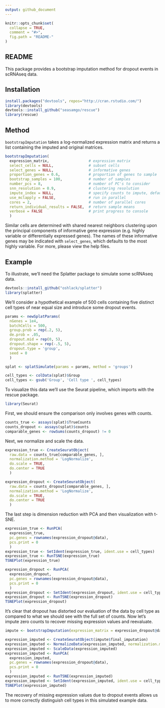 ```yaml
---
output: github_document
---
```


<!-- README.md is generated from README.Rmd. Please edit that file -->

````r
knitr::opts_chunk$set(
  collapse = TRUE,
  comment = "#>",
  fig.path = "README-"
)

````

## README

This package provides a bootstrap imputation method for dropout events in scRNAseq data.

## Installation

````r
install.packages("devtools", repos="http://cran.rstudio.com/")
library(devtools)
devtools::install_github("seasamgo/rescue")
library(rescue)
````

## Method

`bootstrapImputation` takes a log-normalized expression matrix and returns a list containing the imputed and original matrices.

````r
bootstrapImputation(
  expression_matrix,                  # expression matrix
  select_cells = NULL,                # subset cells
  select_genes = NULL,                # informative genes
  proportion_genes = 0.6,             # proportion of genes to sample
  bootstrap_samples = 100,            # number of samples
  number_pcs = 8,                     # number of PC's to consider
  snn_resolution = 0.9,               # clustering resolution
  impute_index = NULL,                # specify counts to impute, defaults to zero values
  use_mclapply = FALSE,               # run in parallel
  cores = 2,                          # number of parallel cores
  return_individual_results = FALSE,  # return sample means
  verbose = FALSE                     # print progress to console
  )
````

Similar cells are determined with shared nearest neighbors clustering upon the principal components of informative gene expression (e.g. highly variable or differentially expressed genes). The names of these informative genes may be indicated with `select_genes`, which defaults to the most highly variable. For more, please view the help files.

## Example

To illustrate, we'll need the Splatter package to simulate some scRNAseq data.

````r
devtools::install_github("oshlack/splatter")
library(splatter)
````

We'll consider a hypothetical example of 500 cells containing five distinct cell types of near equal size and introduce some dropout events.

````r
params <- newSplatParams(
  nGenes = 1e4,
  batchCells = 500,
  group.prob = rep(.2, 5),
  de.prob = .05,
  dropout.mid = rep(0, 5),
  dropout.shape = rep(-.5, 5),
  dropout.type = 'group',
  seed = 0
  )

splat <- splatSimulate(params = params, method = 'groups')

cell_types <- colData(splat)$Group
cell_types <- gsub('Group', 'Cell type ', cell_types)
````

To visualize this data we'll use the Seurat pipeline, which imports with the rescue package.

````r
library(Seurat)
````

First, we should ensure the comparison only involves genes with counts.

````r
counts_true <- assays(splat)$TrueCounts
counts_dropout <- assays(splat)$counts
comparable_genes <- rowSums(counts_dropout) != 0
````

Next, we normalize and scale the data.

````r
expression_true <- CreateSeuratObject(
  raw.data = counts_true[comparable_genes, ], 
  normalization.method = 'LogNormalize',
  do.scale = TRUE,
  do.center = TRUE
  )

expression_dropout <- CreateSeuratObject(
  raw.data = counts_dropout[comparable_genes, ], 
  normalization.method = 'LogNormalize',
  do.scale = TRUE,
  do.center = TRUE
  )
````

The last step is dimension reduction with PCA and then visualization with t-SNE.

````r
expression_true <- RunPCA(
  expression_true, 
  pc.genes = rownames(expression_dropout@data), 
  pcs.print = 0
  )
expression_true <- SetIdent(expression_true, ident.use = cell_types)
expression_true <- RunTSNE(expression_true)
TSNEPlot(expression_true)

expression_dropout <- RunPCA(
  expression_dropout, 
  pc.genes = rownames(expression_dropout@data), 
  pcs.print = 0
  )
expression_dropout <- SetIdent(expression_dropout, ident.use = cell_types)
expression_dropout <- RunTSNE(expression_dropout)
TSNEPlot(expression_dropout)
````

It's clear that dropout has distorted our evaluation of the data by cell type as compared to what we should see with the full set of counts. Now let's impute zero counts to recover missing expression values and reevaluate.

````r
impute <- bootstrapImputation(expression_matrix = expression_dropout@data)

expression_imputed <- CreateSeuratObject(impute$final_imputation)
expression_imputed <- NormalizeData(expression_imputed, normalization.method = 'none')
expression_imputed <- ScaleData(expression_imputed)
expression_imputed <- RunPCA(
  expression_imputed, 
  pc.genes = rownames(expression_dropout@data), 
  pcs.print = 0
  )
expression_imputed <- RunTSNE(expression_imputed)
expression_imputed <- SetIdent(expression_imputed, ident.use = cell_types)
TSNEPlot(expression_imputed)
````

The recovery of missing expression values due to dropout events allows us to more correctly distinguish cell types in this simulated example data.
